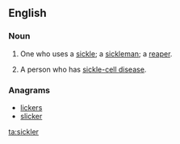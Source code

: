==English==

===Noun===
{{en-noun}}

# One who uses a [[sickle]]; a [[sickleman]]; a [[reaper]].
# {{label|en|medicine|informal}} A person who has [[sickle-cell disease]].

{{Webster 1913}}

===Anagrams===
* [[lickers#English|lickers]]
* [[slicker#English|slicker]]

[[ta:sickler]]
